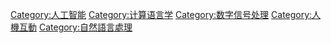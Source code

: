 {{Catmore}}

[[Category:人工智能|Category:人工智能]]
[[Category:计算语言学|Category:计算语言学]]
[[Category:数字信号处理|Category:数字信号处理]]
[[Category:人機互動|Category:人機互動]]
[[Category:自然語言處理|Category:自然語言處理]]